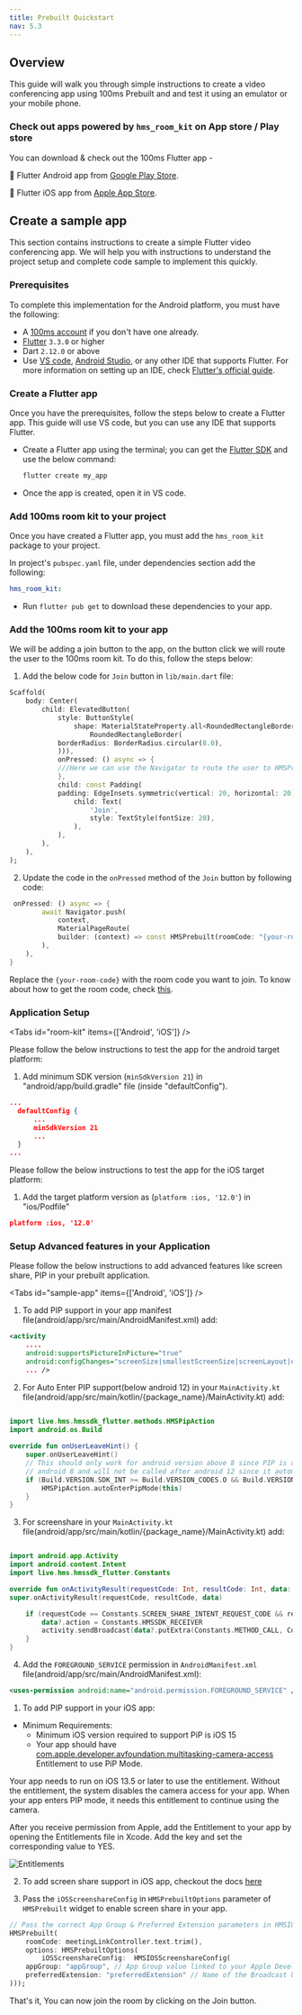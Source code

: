 ```yaml
---
title: Prebuilt Quickstart
nav: 5.3
---
```


## Overview

This guide will walk you through simple instructions to create a video conferencing app using 100ms Prebuilt and and test it using an emulator or your mobile phone.

### Check out apps powered by `hms_room_kit` on App store / Play store

You can download & check out the 100ms Flutter app -

🤖 Flutter Android app from [Google Play Store](https://play.google.com/store/apps/details?id=live.hms.flutter).

📱 Flutter iOS app from [Apple App Store](https://apps.apple.com/app/100ms-live/id1576541989).

## Create a sample app

This section contains instructions to create a simple Flutter video conferencing app. We will help you with instructions to understand the project setup and complete code sample to implement this quickly.

### Prerequisites

To complete this implementation for the Android platform, you must have the following:

-   A [100ms account](https://dashboard.100ms.live/register) if you don't have one already.
-   [Flutter](https://docs.flutter.dev/get-started/install) `3.3.0` or higher
-   Dart `2.12.0` or above
-   Use [VS code](https://code.visualstudio.com/), [Android Studio](https://developer.android.com/studio), or any other IDE that supports Flutter. For more information on setting up an IDE, check [Flutter's official guide](https://docs.flutter.dev/get-started/editor).

### Create a Flutter app

Once you have the prerequisites, follow the steps below to create a Flutter app. This guide will use VS code, but you can use any IDE that supports Flutter.

-   Create a Flutter app using the terminal; you can get the [Flutter SDK](https://docs.flutter.dev/get-started/install/macos#get-sdk) and use the below command:

    ```bash section=createFlutterApp
    flutter create my_app
    ```

-   Once the app is created, open it in VS code.

### Add 100ms room kit to your project

Once you have created a Flutter app, you must add the `hms_room_kit` package to your project.

In project's `pubspec.yaml` file, under dependencies section add the following:

```yaml section=InstallingTheDependencies
hms_room_kit:
```

-   Run `flutter pub get` to download these dependencies to your app.

### Add the 100ms room kit to your app

We will be adding a join button to the app, on the button click we will route the user to the 100ms room kit. To do this, follow the steps below:

1. Add the below code for `Join` button in `lib/main.dart` file:

```dart
Scaffold(
    body: Center(
        child: ElevatedButton(
            style: ButtonStyle(
                shape: MaterialStateProperty.all<RoundedRectangleBorder>(
                    RoundedRectangleBorder(
            borderRadius: BorderRadius.circular(8.0),
            ))),
            onPressed: () async => {
            ///Here we can use the Navigator to route the user to HMSPrebuilt
            },
            child: const Padding(
            padding: EdgeInsets.symmetric(vertical: 20, horizontal: 20),
                child: Text(
                    'Join',
                    style: TextStyle(fontSize: 20),
                ),
            ),
        ),
    ),
);
```

2. Update the code in the `onPressed` method of the `Join` button by following code:

```dart
 onPressed: () async => {
        await Navigator.push(
            context,
            MaterialPageRoute(
            builder: (context) => const HMSPrebuilt(roomCode: "{your-room-code}")
        ),
    ),
}
```

Replace the `{your-room-code}` with the room code you want to join. To know about how to get the room code, check [this](https://www.100ms.live/docs/server-side/v2/api-reference/room-codes/room-code-overview).

### Application Setup

<Tabs id="room-kit"  items={['Android', 'iOS']} />

<Tab id="room-kit-0">

Please follow the below instructions to test the app for the android target platform:

1. Add minimum SDK version (`minSdkVersion 21`) in "android/app/build.gradle" file (inside "defaultConfig").

```json
...
  defaultConfig {
      ...
      minSdkVersion 21
      ...
  }
...
```

</Tab>

<Tab id="room-kit-1">

Please follow the below instructions to test the app for the iOS target platform:

1. Add the target platform version as (`platform :ios, '12.0'`) in "ios/Podfile"

```json
platform :ios, '12.0'
```

</Tab>

### Setup Advanced features in your Application

Please follow the below instructions to add advanced features like screen share, PIP in your prebuilt application.

<Tabs id="sample-app" items={['Android', 'iOS']} />

<Tab id="sample-app-0">

1. To add PIP support in your app manifest file(android/app/src/main/AndroidManifest.xml) add:

```xml
<activity
    ....
    android:supportsPictureInPicture="true"
    android:configChanges="screenSize|smallestScreenSize|screenLayout|orientation"
    ... />
```

2. For Auto Enter PIP support(below android 12) in your `MainActivity.kt` file(android/app/src/main/kotlin/{package_name}/MainActivity.kt) add: 

```kotlin

import live.hms.hmssdk_flutter.methods.HMSPipAction
import android.os.Build
                                  
override fun onUserLeaveHint() {
    super.onUserLeaveHint()
    // This should only work for android version above 8 since PIP is only supported after
    // android 8 and will not be called after android 12 since it automatically gets handled by android.
    if (Build.VERSION.SDK_INT >= Build.VERSION_CODES.O && Build.VERSION.SDK_INT < Build.VERSION_CODES.S) {
        HMSPipAction.autoEnterPipMode(this)
    }
}
```
                                                                                                        
3. For screenshare in your `MainActivity.kt` file(android/app/src/main/kotlin/{package_name}/MainActivity.kt) add:

```kotlin

import android.app.Activity
import android.content.Intent
import live.hms.hmssdk_flutter.Constants

override fun onActivityResult(requestCode: Int, resultCode: Int, data: Intent?) {
super.onActivityResult(requestCode, resultCode, data)

    if (requestCode == Constants.SCREEN_SHARE_INTENT_REQUEST_CODE && resultCode == Activity.RESULT_OK) {
        data?.action = Constants.HMSSDK_RECEIVER
        activity.sendBroadcast(data?.putExtra(Constants.METHOD_CALL, Constants.SCREEN_SHARE_REQUEST))
    }
}
```
                                                                                                        
4. Add the `FOREGROUND_SERVICE` permission in `AndroidManifest.xml` file(android/app/src/main/AndroidManifest.xml):

```xml
<uses-permission android:name="android.permission.FOREGROUND_SERVICE" />
```

</Tab>

<Tab id="sample-app-1">

1. To add PIP support in your iOS app:

 - Minimum Requirements:
    -   Minimum iOS version required to support PiP is iOS 15
    -   Your app should have [com.apple.developer.avfoundation.multitasking-camera-access](https://developer.apple.com/documentation/bundleresources/entitlements/com_apple_developer_avfoundation_multitasking-camera-access) Entitlement to use PiP Mode.

 Your app needs to run on iOS 13.5 or later to use the entitlement. Without the entitlement, the system disables the camera access for your app. When your app enters PIP mode, it needs this entitlement to continue using the camera.
  
  After you receive permission from Apple, add the Entitlement to your app by opening the Entitlements file in Xcode. Add the key and set the corresponding value to YES.

  ![Entitlements](/docs/v2/flutter-multitasking-camera-entitlement.png)

2. To add screen share support in iOS app, checkout the docs [here](https://www.100ms.live/docs/flutter/v2/how-to-guides/set-up-video-conferencing/screen-share#ios-setup)
 
3. Pass the `iOSScreenshareConfig` in `HMSPrebuiltOptions` parameter of `HMSPrebuilt` widget to enable screen share in your app.

```dart
// Pass the correct App Group & Preferred Extension parameters in HMSIOSScreenshareConfig class.
HMSPrebuilt(
    roomCode: meetingLinkController.text.trim(),
    options: HMSPrebuiltOptions(
        iOSScreenshareConfig:  HMSIOSScreenshareConfig(
    appGroup: "appGroup", // App Group value linked to your Apple Developer Account
    preferredExtension: "preferredExtension" // Name of the Broadcast Upload Extension Target created in Xcode
)));
```

</Tab>
  
That's it, You can now join the room by clicking on the Join button.
